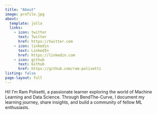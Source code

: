 ```yaml
---
title: "About"
image: profile.jpg
about:
  template: jolla
  links:
    - icon: twitter
      text: Twitter
      href: https://twitter.com
    - icon: linkedin
      text: LinkedIn
      href: https://linkedin.com
    - icon: github
      text: Github
      href: https://github.com/ram-polisetti
listing: false
page-layout: full
---
```


Hi! I'm Ram Polisetti, a passionate learner exploring the world of Machine Learning and Data Science. Through BendThe-Curve, I document my learning journey, share insights, and build a community of fellow ML enthusiasts.
